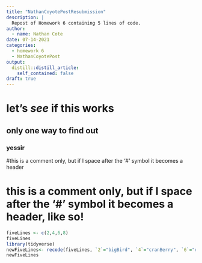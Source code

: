 ```yaml
---
title: "NathanCoyotePostResubmission"
description: |
  Repost of Homework 6 containing 5 lines of code.
author:
  - name: Nathan Cote
date: 07-14-2021
categories:
  - homework 6
  - NathanCoyotePost
output:
  distill::distill_article:
    self_contained: false
draft: true
---
```



# let's _see_ if this works
## only one way to find out
### yessir
#this is a comment only, but if I space after the '#' symbol it becomes a header

# this is a comment only, but if I space after the '#' symbol it becomes a header, like so! 

``` r
fiveLines <- c(2,4,6,8)
fiveLines
library(tidyverse)
newFiveLines<- recode(fiveLines, `2`="bigBird", `4`="cranBerry", `6`="echoSauce",`8`="jackBlack")
newFiveLines
```
